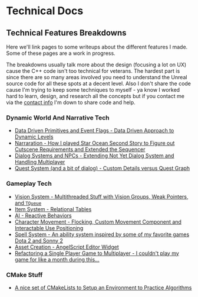 
<main>
<div class="m-2 mdx-content">

# Technical Docs

## Technical Features Breakdowns

Here we'll link pages to some writeups about the different features I made. Some of these pages are a work in progress.

The breakdowns usually talk more about the design (focusing a lot on UX) cause the C++ code isn't too technical for veterans. The hardest part is since there are so many areas involved you need to understand the Unreal source code for all these spots at a decent level. Also I don't share the code cause I'm trying to keep some techniques to myself - ya know I worked hard to learn, design, and research all the concepts but if you contact me via the [contact info](/contact) I'm down to share code and help.

### Dynamic World And Narrative Tech

* <A href="/technical docs/event">Data Driven Primitives and Event Flags - Data Driven Approach to Dynamic Levels</A>
* <A href="/technical docs/cutscenes">Narraration - How I played Star Ocean Second Story to Figure out Cutscene Requirements and Extended the Sequencer</A>
* <A href="/technical docs/dialog">Dialog Systems and NPCs - Extending Not Yet Dialog System and Handling Multiplayer</A>
* <A href="/technical docs/quests">Quest System (and a bit of dialog) - Custom Details versus Quest Graph</A>

### Gameplay Tech

* <A href="/technical docs/vision">Vision System - Multithreaded Stuff with Vision Groups, Weak Pointers, and `TQueue`</A>
* <A href="/technical docs/items">Item System - Relational Tables</A>
* <A href="/technical docs/ai">AI - Reactive Behaviors</A>
* <A href="/technical docs/characterMovement">Character Movement - Flocking, Custom Movement Component and Interactable Use Positioning</A>
* <A href="/technical docs/spells">Spell System - An ability system inspired by some of my favorite games Dota 2 and Sonny 2</A>
* <A href="/technical docs/assetCreation">Asset Creation - AngelScript Editor Widget</A>
* <A href="/technical docs/multiplayer">Refactoring a Single Player Game to Multiplayer - I couldn't play my game for like a month during this...</A>

### CMake Stuff

* <A href="/technical docs/cmakealgorithms">A nice set of CMakeLists to Setup an Environment to Practice Algorithms</A>

</div>
</main>

